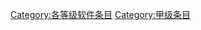 {{catmore1|[[WikiProject:软件|WikiProject:软件]]}}
{{Articles by Quality|topic=软件|project=软件|format=TOC}}
{{emptycat}}

[[Category:各等级软件条目|Category:各等级软件条目]]
[[Category:甲级条目|Category:甲级条目]]